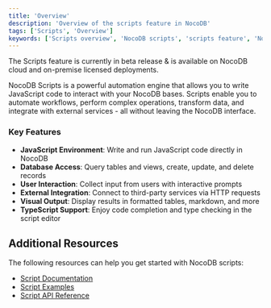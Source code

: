 ```yaml
---
title: 'Overview'
description: 'Overview of the scripts feature in NocoDB'
tags: ['Scripts', 'Overview']
keywords: ['Scripts overview', 'NocoDB scripts', 'scripts feature', 'NocoDB automation']
---
```


<Callout type="note">
The Scripts feature is currently in beta release & is available on NocoDB cloud and on-premise licensed deployments.
</Callout>


NocoDB Scripts is a powerful automation engine that allows you to write JavaScript code to interact with your NocoDB bases. Scripts enable you to automate workflows, perform complex operations, transform data, and integrate with external services - all without leaving the NocoDB interface.

### Key Features

- **JavaScript Environment**: Write and run JavaScript code directly in NocoDB
- **Database Access**: Query tables and views, create, update, and delete records
- **User Interaction**: Collect input from users with interactive prompts
- **External Integration**: Connect to third-party services via HTTP requests
- **Visual Output**: Display results in formatted tables, markdown, and more
- **TypeScript Support**: Enjoy code completion and type checking in the script editor


## Additional Resources
The following resources can help you get started with NocoDB scripts:
- [Script Documentation](https://nocodb.com/docs/scripts)
- [Script Examples](https://nocodb.com/docs/scripts/examples/find-and-replace)
- [Script API Reference](https://nocodb.com/docs/scripts/api-reference/base)
